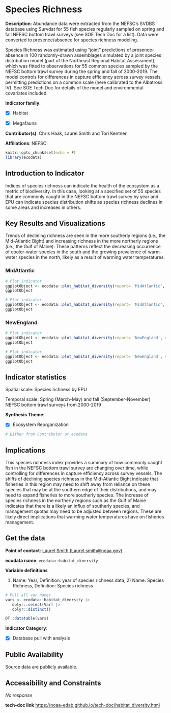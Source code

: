 # Species Richness

**Description**: Abundance data were extracted from the NEFSC’s SVDBS database using Survdat for 55 fish species regularly sampled on spring and fall NEFSC bottom trawl surveys (see SOE Tech Doc for a list). Data were converted to presence/absence for species richness modeling.

Species Richness was estimated using “joint” predictions of presence-absence in 100 randomly-drawn assemblages simulated by a joint species distribution model (part of the Northeast Regional Habitat Assessment), which was fitted to observations for 55 common species sampled by the NEFSC bottom trawl survey during the spring and fall of 2000-2019.  The model controls for differences in capture efficiency across survey vessels, permitting predictions on a common scale (here calibrated to the Albatross IV). See SOE Tech Doc for details of the model and environmental covariates included.

**Indicator family**: 

- [X] Habitat
- [X] Megafauna


**Contributor(s)**: Chris Haak, Laurel Smith and Tori Kentner

**Affiliations**: NEFSC

```{r echo=FALSE}
knitr::opts_chunk$set(echo = F)
library(ecodata)
```
## Introduction to Indicator
Indices of species richness can indicate the health of the ecosystem as a metric of biodiversity. In this case, looking at a specified set of 55 species that are commonly caught in the NEFSC bottom trawl survey by year and EPU can indicate species distribution shifts as species richness declines in some areas and increases in others.

## Key Results and Visualizations
Trends of declining richness are seen in the more southerly regions (i.e., the Mid-Atlantic Bight) and increasing richness in the more northerly regions (i.e., the Gulf of Maine). These patterns reflect the decreasing occurrence of cooler-water species in the south and the growing prevalence of warm-water species in the north, likely as a result of warming water temperatures.

### MidAtlantic

```{r plot_habitat_diversityMidAtlanticDiversity}
# Plot indicator
ggplotObject <- ecodata::plot_habitat_diversity(report= 'MidAtlantic', varName= 'Diversity')
ggplotObject
```

```{r plot_habitat_diversityMidAtlanticRichness}
# Plot indicator
ggplotObject <- ecodata::plot_habitat_diversity(report= 'MidAtlantic', varName= 'Richness')
ggplotObject
```

### NewEngland

```{r plot_habitat_diversityNewEnglandDiversity}
# Plot indicator
ggplotObject <- ecodata::plot_habitat_diversity(report= 'NewEngland', varName= 'Diversity')
ggplotObject
```

```{r plot_habitat_diversityNewEnglandRichness}
# Plot indicator
ggplotObject <- ecodata::plot_habitat_diversity(report= 'NewEngland', varName= 'Richness')
ggplotObject
```


## Indicator statistics 
Spatial scale: Species richness by EPU

Temporal scale: Spring (March-May) and fall (September-November) NEFSC bottom trawl surveys from 2000-2019

**Synthesis Theme**:

- [X] Ecosystem Reorganization


```{r autostats_habitat_diversity}
# Either from Contributor or ecodata
```

## Implications
This species richness index provides a summary of how commonly caught fish in the NEFSC bottom trawl survey are changing over time, while controlling for differences in capture efficiency across survey vessels. The shifts of declining species richness in the Mid-Atlantic Bight indicate that fisheries in this region may need to shift away from reliance on these species that may be at the southern edge of their distributions, and may need to expand fisheries to more southerly species. The increase of species richness in the northerly regions such as the Gulf of Maine indicates that there is a likely an influx of southerly species, and management quotas may need to be adjusted between regions. These are likely direct implications that warming water temperatures have on fisheries management.

## Get the data

**Point of contact**: [Laurel Smith (Laurel.smith@noaa.gov)](mailto:Laurel Smith (Laurel.smith@noaa.gov)){.email}

**ecodata name**: `ecodata::habitat_diversity`

**Variable definitions**

1) Name: Year, Definition: year of species richness data, 2) Name: Species Richness, Definition: Species richness

```{r vars_habitat_diversity}
# Pull all var names
vars <- ecodata::habitat_diversity |>
   dplyr::select(Var) |>
   dplyr::distinct()

DT::datatable(vars)
```
**Indicator Category**:

- [X] Database pull with analysis


## Public Availability

Source data are publicly available.

## Accessibility and Constraints

_No response_

**tech-doc link**
<https://noaa-edab.github.io/tech-doc/habitat_diversity.html>

